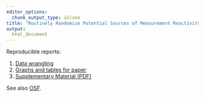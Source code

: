 ```yaml
---
editor_options:
  chunk_output_type: inline
title: "Routinely Randomize Potential Sources of Measurement Reactivity to Estimate and Adjust for Biases in Subjective Reports"
output: 
  html_document
---
```



Reproducible reports:

1. [Data wrangling](1_data_wrangling.html)
2. [Graphs and tables for paper](2_graphs_and_tables.html)
3. [Supplementary Material (PDF)](3_supplement.pdf)

See also [OSF](https://osf.io/7y6ag/).
